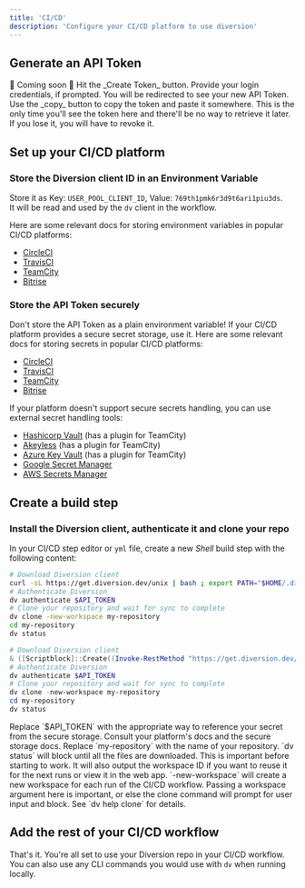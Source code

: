 ```yaml
---
title: 'CI/CD'
description: 'Configure your CI/CD platform to use diversion'
---
```


## Generate an API Token

<Steps>
  <Step title="Navigate to the tokens page">
    🚧 Coming soon 🚧
  </Step>
  <Step title="Generate a new token">
    Hit the _Create Token_ button. Provide your login credentials, if prompted.
    You will be redirected to see your new API Token. Use the _copy_ button to copy the token and paste it somewhere.
    This is the only time you'll see the token here and there'll be no way to retrieve it later.
    If you lose it, you will have to revoke it.
  </Step>
</Steps>

## Set up your CI/CD platform

### Store the Diversion client ID in an Environment Variable
Store it as Key: `USER_POOL_CLIENT_ID`, Value: `769th1pmk6r3d9t6ari1piu3ds`.<br/>
It will be read and used by the `dv` client in the workflow.

Here are some relevant docs for storing environment variables in popular CI/CD platforms:
* [CircleCI](https://circleci.com/docs/set-environment-variable/#set-an-environment-variable-in-a-project)
* [TravisCI](https://docs.travis-ci.com/user/environment-variables/)
* [TeamCity](https://www.jetbrains.com/help/teamcity/typed-parameters.html#How+to+Create+a+New+Parameter)
* [Bitrise](https://devcenter.bitrise.io/en/builds/environment-variables.html)

### Store the API Token securely
<Note>Don't store the API Token as a plain environment variable! If your CI/CD platform provides a secure
secret storage, use it.</Note>
Here are some relevant docs for storing secrets in popular CI/CD platforms:
* [CircleCI](https://circleci.com/docs/security-recommendations/)
* [TravisCI](https://docs.travis-ci.com/user/environment-variables/#defining-variables-in-repository-settings)
* [TeamCity](https://www.jetbrains.com/help/teamcity/hashicorp-vault.html)
* [Bitrise](https://devcenter.bitrise.io/en/builds/secrets.html)

If your platform doesn't support secure secrets handling, you can use external secret handling tools:
* [Hashicorp Vault](https://www.vaultproject.io/) (has a plugin for TeamCity)
* [Akeyless](https://docs.akeyless.io/docs/akeyless-overview) (has a plugin for TeamCity)
* [Azure Key Vault](https://azure.microsoft.com/en-us/products/key-vault) (has a plugin for TeamCity)
* [Google Secret Manager](https://cloud.google.com/security/products/secret-manager)
* [AWS Secrets Manager](https://aws.amazon.com/secrets-manager/)

## Create a build step
### Install the Diversion client, authenticate it and clone your repo
In your CI/CD step editor or `yml` file, create a new _Shell_ build step with the following content:
<CodeGroup>

```bash Mac/Linux
# Download Diversion client
curl -sL https://get.diversion.dev/unix | bash ; export PATH="$HOME/.diversion/bin:$PATH"
# Authenticate Diversion
dv authenticate $API_TOKEN
# Clone your repository and wait for sync to complete
dv clone -new-workspace my-repository
cd my-repository
dv status
```

```powershell Windows
# Download Diversion client
& ([Scriptblock]::Create((Invoke-RestMethod "https://get.diversion.dev/win")))
# Authenticate Diversion
dv authenticate $API_TOKEN
# Clone your repository and wait for sync to complete
dv clone -new-workspace my-repository
cd my-repository
dv status
```

</CodeGroup>
<Note>Replace `$API_TOKEN` with the appropriate way to reference your secret from the secure storage.
Consult your platform's docs and the secure storage docs.</Note>
<Note>Replace `my-repository` with the name of your repository.</Note>
<Note>`dv status` will block until all the files are downloaded. This is important before starting to work.
It will also output the workspace ID if you want to reuse it for the next runs or view it in the web app.</Note>
<Note>`-new-workspace` will create a new workspace for each run of the CI/CD workflow. Passing a workspace argument here
is important, or else the clone command will prompt for user input and block. See `dv help clone` for details.</Note>

## Add the rest of your CI/CD workflow

That's it. You're all set to use your Diversion repo in your CI/CD workflow. You can also use any CLI commands you would
use with `dv` when running locally.